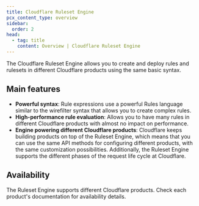 ```yaml
---
title: Cloudflare Ruleset Engine
pcx_content_type: overview
sidebar:
  order: 2
head:
  - tag: title
    content: Overview | Cloudflare Ruleset Engine
---
```



The Cloudflare Ruleset Engine allows you to create and deploy rules and rulesets in different Cloudflare products using the same basic syntax.

## Main features

- **Powerful syntax**: Rule expressions use a powerful Rules language similar to the wirefilter syntax that allows you to create complex rules.
- **High-performance rule evaluation**: Allows you to have many rules in different Cloudflare products with almost no impact on performance.
- **Engine powering different Cloudflare products**: Cloudflare keeps building products on top of the Ruleset Engine, which means that you can use the same API methods for configuring different products, with the same customization possibilities. Additionally, the Ruleset Engine supports the different phases of the request life cycle at Cloudflare.

## Availability

The Ruleset Engine supports different Cloudflare products. Check each product's documentation for availability details.
